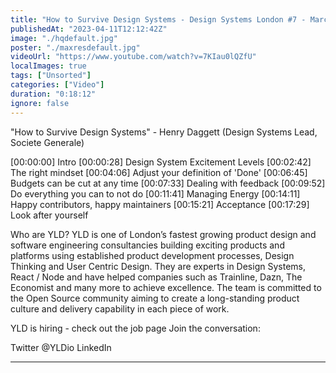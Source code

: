 ```yaml
---
title: "How to Survive Design Systems - Design Systems London #7 - March 2023"
publishedAt: "2023-04-11T12:12:42Z"
image: "./hqdefault.jpg"
poster: "./maxresdefault.jpg"
videoUrl: "https://www.youtube.com/watch?v=7KIau0lQZfU"
localImages: true
tags: ["Unsorted"]
categories: ["Video"]
duration: "0:18:12"
ignore: false
---
```


"How to Survive Design Systems" - Henry Daggett (Design Systems Lead, Societe Generale)

[00:00:00] Intro
[00:00:28] Design System Excitement Levels
[00:02:42] The right mindset
[00:04:06] Adjust your definition of 'Done'
[00:06:45] Budgets can be cut at any time
[00:07:33] Dealing with feedback
[00:09:52] Do everything you can to not do
[00:11:41] Managing Energy
[00:14:11] Happy contributors, happy maintainers
[00:15:21] Acceptance
[00:17:29] Look after yourself

Who are YLD?
YLD is one of London’s fastest growing product design and software engineering consultancies building exciting products and platforms using established product development processes, Design Thinking and User Centric Design. They are experts in Design Systems, React / Node and have helped companies such as Trainline, Dazn, The Economist and many more to achieve excellence.
The team is committed to the Open Source community aiming to create a long-standing product culture and delivery capability in each piece of work.

YLD is hiring - check out the job page
Join the conversation:

Twitter @YLDio
LinkedIn

---
